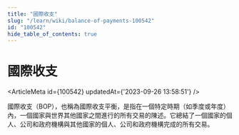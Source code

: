 ```yaml
---
title: "國際收支"
slug: "/learn/wiki/balance-of-payments-100542"
id: "100542"
hide_table_of_contents: true
---
```



# 國際收支

<ArticleMeta id={100542} updatedAt={'2023-09-26 13:58:51'} />
<div className='border-solid border-b border-t-0 my-4 border-[var(--ifm-color-gray-300)]' />

國際收支（BOP），也稱為國際收支平衡，是指在一個特定時期（如季度或年度）內，一個國家與世界其他國家之間進行的所有交易的陳述。它總結了一個國家的個人、公司和政府機構與其他國家的個人、公司和政府機構完成的所有交易。
